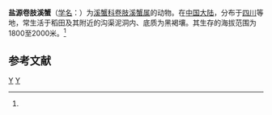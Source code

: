 {{Speciesbox
| taxon = Lophopotamon yenyunense
| binomial_authority = (Dai et Chen, 1990)<ref name='id12228'>{{cite web| url =http://www.bioinfo.cn/db05/BjdwSpecies.php?action=view&id=12228| title =盐源卷肢溪蟹| work =《中国动物物种编目数据库》| publisher =中国科学院微生物研究所| author =中国科学院动物研究所| accessdate =2009-04-28| deadurl =yes| archiveurl =https://web.archive.org/web/20160305042939/http://www.bioinfo.cn/db05/BjdwSpecies.php?action=view&id=12228| archivedate =2016年3月5日| df =}}</ref>
}}

'''盐源卷肢溪蟹'''（[[学名|学名]]：{{lang|la|''Lophopotamon yenyunense''}}）为[[溪蟹科|溪蟹科]][[卷肢溪蟹属|卷肢溪蟹属]]的动物。在[[中国大陆|中国大陆]]，分布于[[四川|四川]]等地，常生活于稻田及其附近的沟渠泥洞内、底质为黑褐壤。其生存的海拔范围为1800至2000米。<ref name='id12228'/>

== 参考文献 ==
{{reflist}}

{{螃蟹小作品}}

{{taxonbar}}
[[Category:_1990年描述的动物|Y]]
[[Category:卷肢溪蟹属|Y]]
